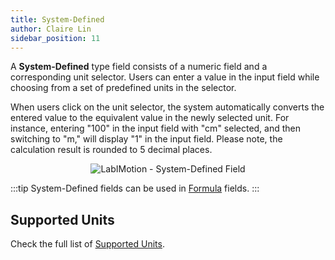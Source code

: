 ```yaml
---
title: System-Defined
author: Claire Lin
sidebar_position: 11
---
```



<Reader text="Designer" />

A **System-Defined** type field consists of a numeric field and a corresponding unit selector. Users can enter a value in the input field while choosing from a set of predefined units in the selector.

When users click on the unit selector, the system automatically converts the entered value to the equivalent value in the newly selected unit. For instance, entering "100" in the input field with "cm" selected, and then switching to "m," will display "1" in the input field. Please note, the calculation result is rounded to 5 decimal places.

<p align="center">
  <img src={fieldSystemDefined} alt="LabIMotion - System-Defined Field" />
  <FigCaption text="System-Defined field (Length)" />
</p>

:::tip
System-Defined fields can be used in [Formula](formula-field) fields.
:::

## Supported Units

Check the full list of [Supported Units](https://github.com/LabIMotion/labimotion/wiki/Supported-Units-of-System-Defined-Field).
